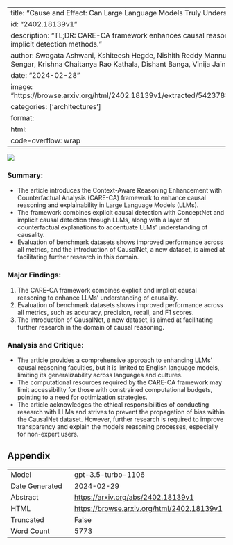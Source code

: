 
---
title: "Cause and Effect: Can Large Language Models Truly Understand Causality?"
id: "2402.18139v1"
description: "TL;DR: CARE-CA framework enhances causal reasoning and explainability using explicit and implicit detection methods."
author: Swagata Ashwani, Kshiteesh Hegde, Nishith Reddy Mannuru, Mayank Jindal, Dushyant Singh Sengar, Krishna Chaitanya Rao Kathala, Dishant Banga, Vinija Jain, Aman Chadha
date: "2024-02-28"
image: "https://browse.arxiv.org/html/2402.18139v1/extracted/5423783/model_accuracy_across_datasets.png"
categories: ['architectures']
format:
  html:
    code-overflow: wrap
---

![](https://browse.arxiv.org/html/2402.18139v1/extracted/5423783/model_accuracy_across_datasets.png)

### Summary:
- The article introduces the Context-Aware Reasoning Enhancement with Counterfactual Analysis (CARE-CA) framework to enhance causal reasoning and explainability in Large Language Models (LLMs).
- The framework combines explicit causal detection with ConceptNet and implicit causal detection through LLMs, along with a layer of counterfactual explanations to accentuate LLMs’ understanding of causality.
- Evaluation of benchmark datasets shows improved performance across all metrics, and the introduction of CausalNet, a new dataset, is aimed at facilitating further research in this domain.

### Major Findings:
1. The CARE-CA framework combines explicit and implicit causal reasoning to enhance LLMs’ understanding of causality.
2. Evaluation of benchmark datasets shows improved performance across all metrics, such as accuracy, precision, recall, and F1 scores.
3. The introduction of CausalNet, a new dataset, is aimed at facilitating further research in the domain of causal reasoning.

### Analysis and Critique:
- The article provides a comprehensive approach to enhancing LLMs’ causal reasoning faculties, but it is limited to English language models, limiting its generalizability across languages and cultures.
- The computational resources required by the CARE-CA framework may limit accessibility for those with constrained computational budgets, pointing to a need for optimization strategies.
- The article acknowledges the ethical responsibilities of conducting research with LLMs and strives to prevent the propagation of bias within the CausalNet dataset. However, further research is required to improve transparency and explain the model’s reasoning processes, especially for non-expert users.

## Appendix

|          |          |
|----------|----------|
| Model     | gpt-3.5-turbo-1106       |
| Date Generated     | 2024-02-29       |
| Abstract | [https://arxiv.org/abs/2402.18139v1](https://arxiv.org/abs/2402.18139v1)        |
| HTML     | [https://browse.arxiv.org/html/2402.18139v1](https://browse.arxiv.org/html/2402.18139v1)       |
| Truncated       | False       |
| Word Count       | 5773       |